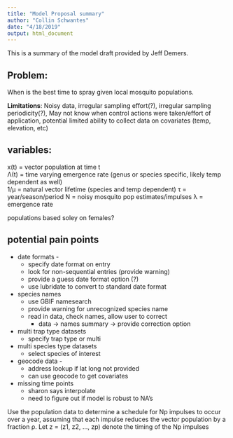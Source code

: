 ```yaml
---
title: "Model Proposal summary"
author: "Collin Schwantes"
date: "4/18/2019"
output: html_document
---
```


This is a summary of the model draft provided by Jeff Demers. 

## Problem:

When is the best time to spray given local mosquito populations.

**Limitations**: Noisy data, irregular sampling effort(?), irregular sampling periodicity(?), May not know when control actions were taken/effort of application, potential limited ability to collect data on covariates (temp, elevation, etc)

## variables:

x(t) = vector population at time t  
Λ(t) = time varying emergence rate (genus or species specific, likely temp dependent as well)  
1/µ = natural vector lifetime (species and temp dependent)
τ = year/season/period
N = noisy mosquito pop estimates/impulses
λ = emergence rate

populations based soley on females?

## potential pain points

- date formats - 
    - specify date format on entry
    - look for non-sequential entries (provide warning)
    - provide a guess date format option (?)
    - use lubridate to convert to standard date format
- species names
    - use GBIF namesearch 
    - provide warning for unrecognized species name 
    - read in data, check names, allow user to correct 
        - data -> names summary -> provide correction option 
- multi trap type datasets
   - specify trap type or multi
- multi species type datasets 
    - select species of interest
- geocode data - 
    - address lookup if lat long not provided
    - can use geocode to get covariates
- missing time points
    - sharon says interpolate 
    - need to figure out if model is robust to NA's 
  


Use the population data to determine a schedule for Np impulses to occur over a year,
assuming that each impulse reduces the vector population by a fraction ρ. Let z = (z1, z2, ..., zp)
denote the timing of the Np impulses